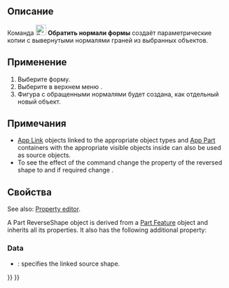 <languages/>

{{Docnav/ru
|[[Part_MakeSolid/ru|Преобразовать в твёрдое тело]]
|[[Part_SimpleCopy/ru|Создать простую копию]]
|[[Part_Workbench/ru|Деталь]]
|IconL=Part_MakeSolid.svg
|IconR=Part_SimpleCopy‎.svg
|IconC=Workbench_Part.svg
}}

{{GuiCommand/ru
|Name/ru=Обратить нормали формы
|Name=Part_ReverseShape
|MenuLocation=Деталь → Обратить нормали формы
|Workbenches=[[Part_Workbench/ru|Деталь]]
}}

<span id="Description"></span>
== Описание ==

Команда [[Image:Part_ReverseShape.svg|24px]] '''Обратить нормали формы''' создаёт параметрические копии с вывернутыми нормалями граней из выбранных объектов.

<span id="Usage"></span>
== Применение ==

<div class="mw-translate-fuzzy">
# Выберите форму.
# Выберите в верхнем меню  {{MenuCommand|Деталь → [[Image:Part_ReverseShape.svg|16px]]Обратить нормали формы}}.
# Фигура с обращенными нормалями будет создана, как отдельный новый объект.
</div>

<span id="Notes"></span>
==Примечания==

* [[App_Link|App Link]] objects linked to the appropriate object types and [[App_Part|App Part]] containers with the appropriate visible objects inside can also be used as source objects. {{Version|0.20}}
* To see the effect of the command change the {{PropertyView|Lighting}} property of the reversed shape to {{Value|On side}} and if required change {{MenuCommand|Edit → Preferences... → Display → 3D View → Rendering → Backlight color}}.

<span id="Properties"></span>
==Свойства==

See also: [[Property_editor|Property editor]].

A Part ReverseShape object is derived from a [[Part_Feature|Part Feature]] object and inherits all its properties. It also has the following additional property:

===Data===

{{TitleProperty|Reverse}}

* {{PropertyData|Source|Link}}: specifies the linked source shape.


{{Docnav/ru
|[[Part_MakeSolid/ru|Преобразовать в твёрдое тело]]
|[[Part_SimpleCopy/ru|Создать простую копию]]
|[[Part_Workbench/ru|Деталь]]
|IconL=Part_MakeSolid.svg
|IconR=Part_SimpleCopy‎.svg
|IconC=Workbench_Part.svg
}}

{{Part_Tools_navi{{#translation:}}}}
{{Userdocnavi{{#translation:}}}}